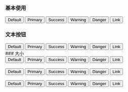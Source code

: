 

### 基本使用

<div>
  <Button>Default</Button>
  <Button type="primary">Primary</Button>
  <Button type="success">Success</Button>
  <Button type="warning">Warning</Button>
  <Button type="danger">Danger</Button>
  <Button type="link">Link</Button>
</div>

### 文本按钮

<div>
  <Button text>Default</Button>
  <Button text type="primary">Primary</Button>
  <Button text type="success">Success</Button>
  <Button text type="warning">Warning</Button>
  <Button text type="danger">Danger</Button>
  <Button text type="link">Link</Button>
</div>
### 大小

<div>
  <div>
    <Button size="small">Default</Button>
    <Button size="small" type="primary">Primary</Button>
    <Button size="small" type="success">Success</Button>
    <Button size="small" type="warning">Warning</Button>
    <Button size="small" type="danger">Danger</Button>
    <Button size="small" type="link">Link</Button>
  </div>
  <br />
  <div>
    <Button>Default</Button>
    <Button type="primary">Primary</Button>
    <Button type="success">Success</Button>
    <Button type="warning">Warning</Button>
    <Button type="danger">Danger</Button>
    <Button type="link">Link</Button>
  </div>
  <br />
  <div>
    <Button size="large">Default</Button>
    <Button size="large" type="primary">
      Primary
    </Button>
    <Button size="large" type="success">
      Success
    </Button>
    <Button size="large" type="warning">
      Warning
    </Button>
    <Button size="large" type="danger">
      Danger
    </Button>
    <Button size="large" type="link">
      Link
    </Button>
  </div>
</div>


